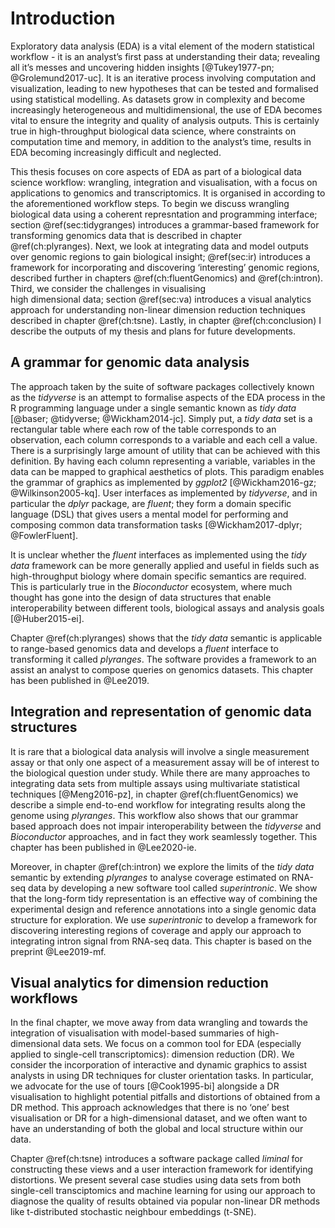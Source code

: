 # Introduction {#ch:intro}

Exploratory data analysis (EDA) is a vital element of the modern 
statistical workflow - it is an analyst’s first pass at 
understanding their data; revealing all it’s messes and 
uncovering hidden insights [@Tukey1977-pn; @Grolemund2017-uc]. 
It is an iterative process involving computation and visualization,
leading to new hypotheses that can be tested and formalised using 
statistical modelling. As datasets grow in complexity and become
increasingly heterogeneous and multidimensional, 
the use of EDA becomes vital to ensure the integrity and quality of analysis 
outputs. This is certainly true in high-throughput biological 
data science, where constraints on computation time and memory, in addition
to the analyst's time, results in EDA becoming increasingly difficult and 
neglected.

This thesis focuses on core aspects of EDA as part of a biological data
science workflow: wrangling, integration and visualisation, with a focus 
on applications to genomics and transcriptomics. It is organised in 
according to the aforementioned workflow steps. To begin we discuss wrangling
biological data using a coherent represntation and programming interface; 
section \@ref(sec:tidygranges)
introduces a grammar-based framework for transforming genomics data that is 
described in chapter \@ref(ch:plyranges). Next, we look at integrating data and 
model outputs over genomic regions to gain biological insight; \@ref(sec:ir) 
introduces a framework for incorporating and discovering 'interesting' genomic
regions, described further in chapters \@ref(ch:fluentGenomics) and 
\@ref(ch:intron). Third, we consider the challenges in visualising  
high dimensional data; section \@ref(sec:va) introduces a visual analytics 
approach for understanding non-linear dimension reduction techniques described
in chapter \@ref(ch:tsne). Lastly, in chapter 
\@ref(ch:conclusion) I describe the outputs of my thesis and plans for future 
developments. 

## A grammar for genomic data analysis {#sec:tidygranges}

The approach taken by the suite of software packages collectively known as the 
*tidyverse*  is an attempt to formalise aspects of the EDA process in the R
programming language under a single semantic known as *tidy data* 
[@baser; @tidyverse; @Wickham2014-jc]. Simply put, a *tidy data* set is a 
rectangular table where each row of the table corresponds to an observation, 
each column corresponds to a variable and each cell a value. There is a 
surprisingly large amount of utility that can be achieved with this definition. 
By having each column representing a variable, variables in the data can be mapped
to graphical aesthetics of plots. This paradigm enables the grammar of graphics 
as implemented by *ggplot2* [@Wickham2016-gz; @Wilkinson2005-kq]. User interfaces
as implemented by *tidyverse*, and in particular the *dplyr* package, are *fluent*; 
they form a domain specific language (DSL) that gives users a mental model 
for performing and composing common data transformation tasks 
[@Wickham2017-dplyr; @FowlerFluent].

It is unclear whether the *fluent* interfaces as implemented using the
*tidy data* framework can be more generally applied and useful
in fields such as high-throughput biology where domain specific semantics are 
required. This is particularly true in the *Bioconductor* ecosystem, where much 
thought has gone into the design of data structures that enable interoperability
between different tools, biological assays and analysis goals [@Huber2015-ei].

Chapter \@ref(ch:plyranges) shows that the *tidy data* semantic is applicable
to range-based genomics data and develops a *fluent* interface to transforming
it called *plyranges*. The software provides a framework to an assist
an analyst to compose queries on genomics datasets. This chapter has been 
published in @Lee2019.

## Integration and representation of genomic data structures {#sec:ir}

It is rare that a biological data analysis will involve
a single measurement assay or that only one aspect of a measurement assay
will be of interest to the biological question under study. While there are 
many approaches to integrating data sets from multiple assays using multivariate
statistical techniques [@Meng2016-pz], in chapter \@ref(ch:fluentGenomics)
we describe a simple end-to-end workflow for integrating 
results along the genome using *plyranges*. This workflow also shows that
our grammar based approach does not impair interoperability between
the *tidyverse* and *Bioconductor* approaches, and in fact they work seamlessly
together. This chapter has been published in @Lee2020-ie. 

Moreover, in chapter \@ref(ch:intron) we explore the limits of the *tidy data*
semantic by extending *plyranges* to analyse coverage estimated on RNA-seq
data by developing a new software tool called *superintronic*. We show that the
long-form tidy representation is an effective way of combining the experimental
design and reference annotations into a single genomic data structure for
exploration. We use *superintronic* to develop a framework for discovering
interesting regions of coverage and apply our approach to integrating intron
signal from RNA-seq data. This chapter is based on the preprint @Lee2019-mf. 


## Visual analytics for dimension reduction workflows {#sec:va}

In the final chapter, we move away from data wrangling and towards the 
integration of visualisation with model-based summaries of high-dimensional
data sets. We focus on a common tool for EDA (especially applied to single-cell
transcriptomics): dimension reduction (DR). We consider the incorporation of 
interactive and dynamic graphics to assist analysts in using DR techniques
for cluster orientation tasks. In particular, we advocate for the use of tours
[@Cook1995-bi] alongside a DR visualisation to highlight potential pitfalls and 
distortions of obtained from a DR method. This approach acknowledges that
there is no 'one' best visualisation or DR for a high-dimensional dataset,
and we often want to have an understanding of both the global and local structure
within our data.


Chapter \@ref(ch:tsne) introduces
a software package called *liminal* for constructing these views and
a user interaction framework for identifying distortions. We present several
case studies using data sets from both single-cell transciptomics and 
machine learning  for using our approach to diagnose the quality of 
results obtained via popular non-linear DR methods
like t-distributed stochastic neighbour embeddings (t-SNE).



